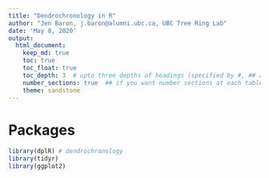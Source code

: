 ```yaml
---
title: "Dendrochronology in R"
author: "Jen Baron, j.baron@alumni.ubc.ca, UBC Tree Ring Lab"
date: 'May 8, 2020'
output:
  html_document:
    keep_md: true
    toc: true
    toc_float: true
    toc_depth: 3  # upto three depths of headings (specified by #, ## and ###)
    number_sections: true  ## if you want number sections at each table header
    theme: sandstone
---
```


# Packages

```r
library(dplR) # dendrochronology
library(tidyr)
library(ggplot2)
```



